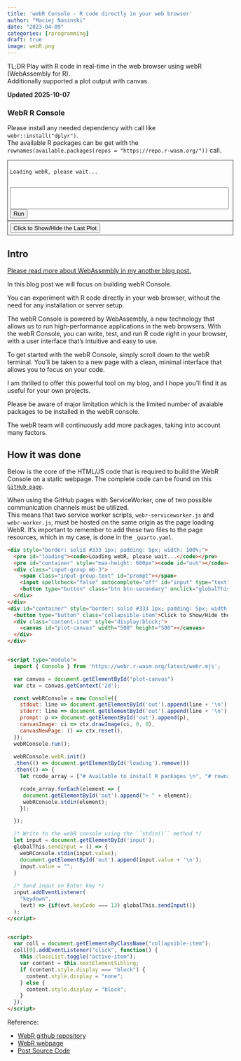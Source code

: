 ```yaml
---
title: 'webR Console - R code directly in your web browser'
author: "Maciej Nasinski"
date: "2023-04-09"
categories: [rprogramming]
draft: true
image: webR.png
---
```


TL;DR Play with R code in real-time in the web browser using webR (WebAssembly for R).  
Additionally supported a plot output with canvas.

**Updated 2025-10-07**

### WebR R Console

Please install any needed dependency with call like `webr::install("dplyr")`.  
The available R packages can be get with the `rownames(available.packages(repos = "https://repo.r-wasm.org/"))` call.  

```{=html}
<div style="border: solid #333 1px; padding: 5px; width: 100%;">
  <pre id="loading"><code>Loading webR, please wait...</code></pre>
  <pre id="container" style="max-height: 600px"><code id="out"></code></pre>
  <div class="input-group mb-3">
    <span class="input-group-text" id="prompt"></span>
    <input spellcheck="false" autocomplete="off" id="input" type="text" style="width:500px;height:50px;">
    <button type="button" class="btn btn-secondary" onclick="globalThis.sendInput()" id="run">Run</button>
  </div>
</div>
<div id="container" style="border: solid #333 1px; padding: 5px; width: 100%;">
  <button type="button" class="collapsible-item">Click to Show/Hide the Last Plot</button>
  <div class="content-item" style="display:block;">
    <canvas id="plot-canvas" width="500" height="500"></canvas>
  </div>
</div>


<script type="module">
  import { Console } from 'https://webr.r-wasm.org/latest/webr.mjs';

  var canvas = document.getElementById("plot-canvas")
  var ctx = canvas.getContext('2d');

  const webRConsole = new Console({
    stdout: line => document.getElementById('out').append(line + '\n'),
    stderr: line => document.getElementById('out').append(line + '\n'),
    prompt: p => null,
    canvasImage: ci => ctx.drawImage(ci, 0, 0),
    canvasNewPage: () => ctx.reset(),
  });
  webRConsole.run();
    
  webRConsole.webR.init()
  .then(() => document.getElementById('loading').remove())
  .then(() => {
    let rcode_array = ["# Available to install R packages \n", "# rownames(available.packages(repos = 'https://repo.r-wasm.org/'))\n", "options(device=webr::canvas(250, 250))\n", "webr::install('ggplot2', quiet = TRUE)\n", "ggplot2::ggplot(mtcars, ggplot2::aes(mpg, wt)) + ggplot2::geom_point()\n"];

    rcode_array.forEach(element => {
     webRConsole.stdin(element);
     document.getElementById('out').append("> " + element);
    });

  });

  /* Write to the webR console using the ``stdin()`` method */
  let input = document.getElementById('input');
  globalThis.sendInput = () => {
    webRConsole.stdin(input.value);
    document.getElementById('out').append("> " + input.value + '\n');
    input.value = "";
  }
  
  /* Send input on Enter key */
  input.addEventListener(
    "keydown",
    (evt) => {if(evt.keyCode === 13) globalThis.sendInput()}
  );
</script>


<script>
  let coll = document.getElementsByClassName("collapsible-item");
  coll[0].addEventListener("click", function() {
    this.classList.toggle("active-item");
    var content = this.nextElementSibling;
    if (content.style.display === "block") {
      content.style.display = "none";
    } else {
      content.style.display = "block";
    }
  });
</script>
```

## Intro

[Please read more about WebAssembly in my another blog post.](https://polkas.github.io/posts/webassembly/)

In this blog post we will focus on building webR Console.

You can experiment with R code directly in your web browser, without the need for any installation or server setup.

The webR Console is powered by WebAssembly, a new technology that allows us to run high-performance applications in the web browsers. With the webR Console, you can write, test, and run R code right in your browser, with a user interface that's intuitive and easy to use.

To get started with the webR Console, simply scroll down to the webR terminal. You'll be taken to a new page with a clean, minimal interface that allows you to focus on your code.

I am thrilled to offer this powerful tool on my blog, and I hope you'll find it as useful for your own projects.

Please be aware of major limitation which is the limited number of avaiable packages to be installed in the webR console.

The webR team will continuously add more packages, taking into account many factors.

## How it was done

Below is the core of the HTML/JS code that is required to build the WebR Console on a static webpage. 
The complete code can be found on this [`GitHub page`](https://github.com/Polkas/polkas.github.io/tree/master/posts/webr).

When using the GitHub pages with ServiceWorker, one of two possible communication channels must be utilized.  
This means that two service worker scripts, `webr-serviceworker.js` and `webr-worker.js`, must be hosted on the same origin as the page loading WebR. It's important to remember to add these two files to the page resources, which in my case, is done in the `_quarto.yaml`.

```html
<div style="border: solid #333 1px; padding: 5px; width: 100%;">
  <pre id="loading"><code>Loading webR, please wait...</code></pre>
  <pre id="container" style="max-height: 600px"><code id="out"></code></pre>
  <div class="input-group mb-3">
    <span class="input-group-text" id="prompt"></span>
    <input spellcheck="false" autocomplete="off" id="input" type="text" style="width:500px;height:50px;">
    <button type="button" class="btn btn-secondary" onclick="globalThis.sendInput()" id="run">Run</button>
  </div>
</div>
<div id="container" style="border: solid #333 1px; padding: 5px; width: 100%;">
  <button type="button" class="collapsible-item">Click to Show/Hide the Last Plot</button>
  <div class="content-item" style="display:block;">
    <canvas id="plot-canvas" width="500" height="500"></canvas>
  </div>
</div>


<script type="module">
  import { Console } from 'https://webr.r-wasm.org/latest/webr.mjs';

  var canvas = document.getElementById("plot-canvas")
  var ctx = canvas.getContext('2d');

  const webRConsole = new Console({
    stdout: line => document.getElementById('out').append(line + '\n'),
    stderr: line => document.getElementById('out').append(line + '\n'),
    prompt: p => document.getElementById('out').append(p),
    canvasImage: ci => ctx.drawImage(ci, 0, 0),
    canvasNewPage: () => ctx.reset(),
  });
  webRConsole.run();
    
  webRConsole.webR.init()
  .then(() => document.getElementById('loading').remove())
  .then(() => {
    let rcode_array = ["# Available to install R packages \n", "# rownames(available.packages(repos = 'https://repo.r-wasm.org/'))\n", "options(device=webr::canvas(250, 250))\n", "webr::install('ggplot2', quiet = TRUE)\n", "ggplot2::ggplot(mtcars, ggplot2::aes(mpg, wt)) + ggplot2::geom_point()\n"];

    rcode_array.forEach(element => {
     document.getElementById('out').append("> " + element);
     webRConsole.stdin(element);
    });

  });

  /* Write to the webR console using the ``stdin()`` method */
  let input = document.getElementById('input');
  globalThis.sendInput = () => {
    webRConsole.stdin(input.value);
    document.getElementById('out').append(input.value + '\n');
    input.value = "";
  }
  
  /* Send input on Enter key */
  input.addEventListener(
    "keydown",
    (evt) => {if(evt.keyCode === 13) globalThis.sendInput()}
  );
</script>


<script>
  var coll = document.getElementsByClassName("collapsible-item");
  coll[0].addEventListener("click", function() {
    this.classList.toggle("active-item");
    var content = this.nextElementSibling;
    if (content.style.display === "block") {
      content.style.display = "none";
    } else {
      content.style.display = "block";
    }
  });
</script>
```

Reference:

- [WebR github repository](https://github.com/r-wasm/webr)
- [WebR webpage](https://docs.r-wasm.org/webr/latest/)
- [Post Source Code](https://github.com/Polkas/polkas.github.io/tree/master/posts/webr)
